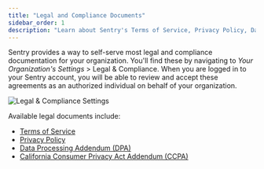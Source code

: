 ```yaml
---
title: "Legal and Compliance Documents"
sidebar_order: 1
description: "Learn about Sentry's Terms of Service, Privacy Policy, Data Processing Addendum, and California Consumer Privacy Act Addendum. Sentry also provides a way to self-serve most legal and compliance documentation for your organization."
---
```


Sentry provides a way to self-serve most legal and compliance documentation for your organization. You'll find these by navigating to _Your Organization's Settings_ > Legal & Compliance. When you are logged in to your Sentry account, you will be able to review and accept these agreements as an authorized individual on behalf of your organization.

![Legal & Compliance Settings](./legal-and-compliance.png)

Available legal documents include:

- [Terms of Service](https://sentry.io/terms/)
- [Privacy Policy](https://sentry.io/privacy/)
- [Data Processing Addendum (DPA)](https://sentry.io/legal/dpa/2.0.0/)
- [California Consumer Privacy Act Addendum (CCPA)](https://sentry.io/legal/ccpa/1.0.0/)
